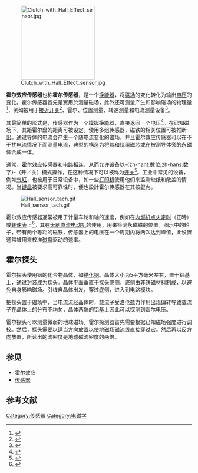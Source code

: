 {{NoteTA
| 1=Electronics
| 2=Physics
| 3=Science
| 4=Unit}}
[[File:Clutch_with_Hall_Effect_sensor.jpg|200px]]

'''霍尔效应传感器'''也称'''霍尔传感器'''，是一个[[换能器|换能器]]，将[[磁场|磁场]]的变化转化为输出[[电压|电压]]的变化。霍尔传感器首先是實用於测量磁场，此外还可测量产生和影响磁场的物理量<ref>{{cite book|author=陈非凡|title=工程测试技术|publisher=清华大学出版社|page=256|year=2006|isbn=7302120447}}</ref>，例如被用于[[接近传感器|接近开关]]<ref>{{cite book|author=徐洁|title=检测技术与仪器|publisher=清华大学出版社|page=35|year=2004|isbn=7302076375}}</ref>、霍尔、位置测量、转速测量和电流测量设备<ref>{{cite book|author=张洪润，张亚凡 |title=传感技术与应用教程 |publisher=清华大学出版社 |page=219 |year=2005 |isbn=730210476X}}</ref>。

其最简单的形式是，传感器作为一个[[模拟信号|模拟]][[换能器|换能器]]，直接返回一个电压<ref>{{cite book|author=奥沙利文，依葛|title=交互式系统原理与设计/Physical computing|publisher=清华大学出版社|page=190|year=2006|isbn=7302127050}}</ref>。在已知磁场下，其距霍尔盘的距离可被设定。使用多组传感器，磁铁的相关位置可被推断出。通过导体的电流会产生一个随电流变化的磁场，并且霍尔效应传感器可以在不干扰电流情况下而测量电流，典型的構造为将其和绕组磁芯或在被测导体旁的永磁体合成一体。

通常，霍尔效应传感器和电路相连，从而允许设备以-{zh-hant:數位;zh-hans:数字}-（开／关）模式操作，在这种情况下可以被称为[[开关|开关]]<ref>{{cite book|author=张洪润，张亚凡|title=传感技术与应用教程|publisher=清华大学出版社|page=221|year=2005|isbn=730210476X}}</ref>。工业中常见的设备，例如[[气缸|气缸]]，也被用于日常设备中，如一些[[打印机|打印机]]使用他们来监测缺纸和敞盖的情况。当[[电脑键盘|键盘]]被要求高可靠性时，便也設計霍尔传感器在其按鍵內。

[[File:Hall_sensor_tach.gif|frame]]

霍尔效应传感器通常被用于计量车轮和轴的速度，例如在[[内燃机|内燃机]][[点火系统|点火]][[点火定时|定时]]（正時）或[[转速表|转速表]]上<ref>{{cite book|author=张洪润，张亚凡|title=传感技术与应用教程|publisher=清华大学出版社|page=222|year=2005|isbn=730210476X}}</ref>。其在[[无刷直流电动机|无刷直流电动机]]的使用，用来检测永磁铁的位置。图示中的轮子，带有两个等距的磁铁，传感器上的电压在一个周期内将两次达到峰值，此设置通常被用来校准[[磁盘存储器|磁盘]]驱动的速率。

== 霍尔探头 ==
霍尔探头使用铟的化合物晶体，如[[锑化铟|锑化铟]]。晶体大小为5平方毫米左右，置于铝基上，通过封装成为探头。晶体平面垂直于探头底侧，底侧由非铁磁材料制成，以避免自身影响磁场。引线自晶体出发，穿过底侧，进入到电路模块。

把探头置于磁场中，当电流流经晶体时，载流子受洛伦兹力作用出现偏转导致载流子在晶体上的分布不均匀，晶体两端的铝基上因此可以探测到霍尔电压。

霍尔探头可以测量微弱的地球磁场。霍尔探测器首先需要根据已知磁场强度进行调校。然后，探头需要以适当方向放置以使地磁场磁流线直接穿过它。然后再以反方向放置，所读出的流密度是地球磁流密度的两倍。

== 参见 ==

* [[霍尔效应|霍尔效应]]
* [[传感器|传感器]]

== 参考文献 ==
<div class="references-small">
<references />
</div>

{{Sensors}}

[[Category:传感器|Category:传感器]]
[[Category:电磁学|Category:电磁学]]